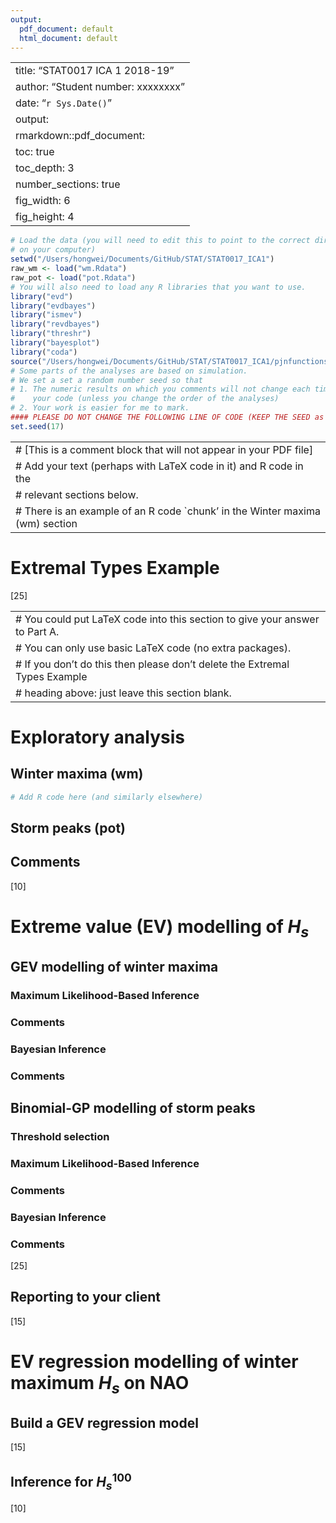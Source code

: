 ```yaml
---
output:
  pdf_document: default
  html_document: default
---
```


<!-- saved from url=(0100)https://moodle-1819.ucl.ac.uk/pluginfile.php/1342515/mod_resource/content/7/stat0017ica1template.Rmd -->
<html><head><meta http-equiv="Content-Type" content="text/html; charset=UTF-8"></head><body>---
title: "STAT0017 ICA 1 2018-19"
author: "Student number: xxxxxxxx"
date: "`r Sys.Date()`"
output:
  rmarkdown::pdf_document:
    toc: true
    toc_depth: 3
    number_sections: true
    fig_width: 6
    fig_height: 4
---

```r
# Load the data (you will need to edit this to point to the correct directory
# on your computer)
setwd("/Users/hongwei/Documents/GitHub/STAT/STAT0017_ICA1")
raw_wm <- load("wm.Rdata")
raw_pot <- load("pot.Rdata")
# You will also need to load any R libraries that you want to use.
library("evd")
library("evdbayes")
library("ismev")
library("revdbayes")
library("threshr")
library("bayesplot")
library("coda")
source("/Users/hongwei/Documents/GitHub/STAT/STAT0017_ICA1/pjnfunctions.R")
# Some parts of the analyses are based on simulation.
# We set a set a random number seed so that
# 1. The numeric results on which you comments will not change each time you run
#    your code (unless you change the order of the analyses)
# 2. Your work is easier for me to mark.
#### PLEASE DO NOT CHANGE THE FOLLOWING LINE OF CODE (KEEP THE SEED as 17) ####
set.seed(17)
```

---
# [This is a comment block that will not appear in your PDF file]
# Add your text (perhaps with LaTeX code in it) and R code in the 
# relevant sections below.
# There is an example of an R code `chunk' in the Winter maxima (wm) section
---

# Extremal Types Example

${}$\hspace*{\fill} [25]

---
# You could put LaTeX code into this section to give your answer to Part A.
# You can only use basic LaTeX code (no extra packages).
# If you don't do this then please don't delete the Extremal Types Example
# heading above: just leave this section blank.
---

# Exploratory analysis

## Winter maxima (wm)

```r
# Add R code here (and similarly elsewhere)
```

## Storm peaks (pot)

## Comments

${}$\hspace*{\fill} [10]

# Extreme value (EV) modelling of $H_s$

## GEV modelling of winter maxima

### Maximum Likelihood-Based Inference

### Comments

### Bayesian Inference

### Comments

## Binomial-GP modelling of storm peaks

### Threshold selection

### Maximum Likelihood-Based Inference

### Comments

### Bayesian Inference

### Comments

${}$\hspace*{\fill} [25]

## Reporting to your client

${}$\hspace*{\fill} [15]

# EV regression modelling of winter maximum $H_s$ on NAO

## Build a GEV regression model

${}$\hspace*{\fill} [15]

## Inference for $H_s^{100}$

${}$\hspace*{\fill} [10]

<script type="text/x-mathjax-config">
   MathJax.Hub.Config({  "HTML-CSS": { minScaleAdjust: 125, availableFonts: [] }  });
</script>
</body></html>
